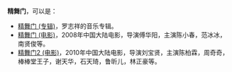 {{不是|精武门|精武門 (消歧义)}}

'''精舞门'''，可以是：
* [[精舞门_(专辑)|精舞门 (专辑)]]，罗志祥的音乐专辑。
* [[精舞门_(电影)|精舞门 (电影)]]，2008年中国大陆电影，导演傅华阳，主演陈小春，范冰冰，南贤俊等。
* [[精舞门2_(电影)|精舞门2 (电影)]]，2010年中国大陆电影，导演刘宝贤，主演陈柏霖，周奇奇，棒棒堂王子，谢天华，石天琦，鲁昕儿，林正豪等。

{{disambig|Cat=三字作品消歧义}}